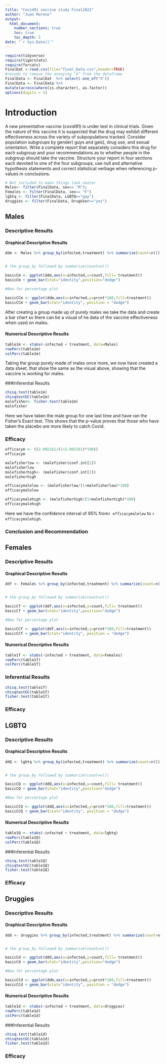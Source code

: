 ```yaml
---
title: "Covid91 vaccine study Final2022"
author: "Juan Moreno"
output: 
  html_document:
    number_sections: true
    toc: true
    toc_depth: 5
date: "`r Sys.Date()`" 
---
```


```r
require(tidyverse)
require(tigerstats)
require(forcats)
FinalDat <-read.csv(file="final_Data.csv",header=TRUE)
#recode to remove the annoying "X" from the dataframe
FinalData <- FinalDat  %>% select(-one_of("X"))
FinalData <- FinalData %>%
mutate(across(where(is.character), as.factor))
options(digits = 1)
```

# Introduction

A new  preventative vaccine (covid91) is under test in clinical trials. Given the nature of this vaccine it is suspected that the drug may exhibit different effectiveness across the variety of subpopulations tracked. Consider population subgroups by gender( guys and gals), drug use, and sexual orientation. Write a complete report that separately considers this drug for each subgroup and your recommendations as to whether people in the subgroup should take the vaccine. Structure your report in four sections each devoted to one of the four subgroups, use null and alternative hypothesis statements and correct statistical verbage when referencing p-values in conclusions.

```r
# Not included to make things look neater  
Males<- filter(FinalData, sex== "M"); 
Females <- filter(FinalData, sex== "F")
lgbtq <- filter(FinalData, LGBTQ=="gay")
druggies <- filter(FinalData, DrugUser=="yes")
```


## Males


### Descriptive Results


#### Graphical Descriptive Results

```r
ddm <- Males %>% group_by(infected,treatment) %>% summarize(count=n()) %>% mutate(prcnt=count/sum(count))


# the group_by followed by summarize(count=n())

basicCm <- ggplot(ddm,aes(x=infected,y=count,fill= treatment))
basicCm + geom_bar(stat="identity",position="dodge")

#Now for percentage plot

basicCCm <- ggplot(ddm,aes(x=infected,y=prcnt*100,fill=treatment)) 
basicCCm + geom_bar(stat="identity", position = "dodge")
```

After creating a group made up of purely males we take   the data and create a bar chart so there can be a   visual of he data of the vaccine effectiveness when   used on males.    



#### Numerical Descriptive Results


```r
table1m <- xtabs(~infected + treatment, data=Males)
rowPerc(table1m)
colPerc(table1m)
```

Taking the group purely made of males once more, we now   have created a data sheet, that show the same as the   visual above, showing that the vaccine is working for   males.  

###Inferential Results

```r
chisq.test(table1m)
chisqtestGC(table1m)
malefisher<- fisher.test(table1m)
malefisher
```

Here we have taken the male group for one last time and     have ran the Fisher's Exact test. This shows that the     p-value proves that those who have taken the placebo     are more likely to catch Covid.    

### Efficacy

```r
efficacym <- ((2.092161/(1+2.092161)*100))
efficacym
```

```r
malefisherlow <- (malefisher$conf.int[1])
malefisherlow
malefisherhigh<- (malefisher$conf.int[2])
malefisherhigh
```

```r
efficacymalelow <- (malefisherlow/(1+malefisherlow)*100)
efficacymalelow
```

```r
efficacymalehigh <- (malefisherhigh/(1+malefisherhigh)*100)
efficacymalehigh
```

Here we have the confidence interval of 95%  from`r efficacymalelow` to `r efficacymalehigh`.


### Conclusion and Recommendation


## Females

### Descriptive Results

#### Graphical Descriptive Results

```r
ddf <- Females %>% group_by(infected,treatment) %>% summarize(count=n()) %>% mutate(prcnt=count/sum(count))


# the group_by followed by summarize(count=n())

basicCf <- ggplot(ddf,aes(x=infected,y=count,fill= treatment))
basicCf + geom_bar(stat="identity",position="dodge")

#Now for percentage plot

basicCCf <- ggplot(ddf,aes(x=infected,y=prcnt*100,fill=treatment)) 
basicCCf + geom_bar(stat="identity", position = "dodge")
```


#### Numerical Descriptive Results

```r
table1f <- xtabs(~infected + treatment, data=Females)
rowPerc(table1f)
colPerc(table1f)
```

### Inferential Results

```r
chisq.test(table1f)
chisqtestGC(table1f)
fisher.test(table1f)
```


### Efficacy 



## LGBTQ


### Descriptive Results

#### Graphical Descriptive Results

```r
ddQ <- lgbtq %>% group_by(infected,treatment) %>% summarize(count=n()) %>% mutate(prcnt=count/sum(count))


# the group_by followed by summarize(count=n())

basicCQ <- ggplot(ddQ,aes(x=infected,y=count,fill= treatment))
basicCQ + geom_bar(stat="identity",position="dodge")

#Now for percentage plot

basicCCQ <- ggplot(ddQ,aes(x=infected,y=prcnt*100,fill=treatment)) 
basicCCQ + geom_bar(stat="identity", position = "dodge")
```


#### Numerical Descriptive Results

```r
table1Q <- xtabs(~infected + treatment, data=lgbtq)
rowPerc(table1Q)
colPerc(table1Q)
```


###Inferential Results

```r
chisq.test(table1Q)
chisqtestGC(table1Q)
fisher.test(table1Q)
```


### Efficacy 





## Druggies





### Descriptive Results

#### Graphical Descriptive Results

```r
ddd <- druggies %>% group_by(infected,treatment) %>% summarize(count=n()) %>% mutate(prcnt=count/sum(count))


# the group_by followed by summarize(count=n())

basicCd <- ggplot(ddd,aes(x=infected,y=count,fill= treatment))
basicCd + geom_bar(stat="identity",position="dodge")

#Now for percentage plot

basicCCd <- ggplot(ddm,aes(x=infected,y=prcnt*100,fill=treatment)) 
basicCCd + geom_bar(stat="identity", position = "dodge")
```


#### Numerical Descriptive Results

```r
table1d <- xtabs(~infected + treatment, data=druggies)
rowPerc(table1d)
colPerc(table1d)
```


###Inferential Results

```r
chisq.test(table1d)
chisqtestGC(table1d)
fisher.test(table1d)
```


### Efficacy 


